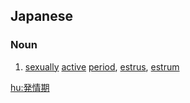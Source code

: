 ==Japanese==
{{ja-kanjitab|発|情|期}}

===Noun===
{{ja-noun|はつじょうき}}

# [[sexually]] [[active]] [[period]], [[estrus]], [[estrum]]

[[hu:発情期]]